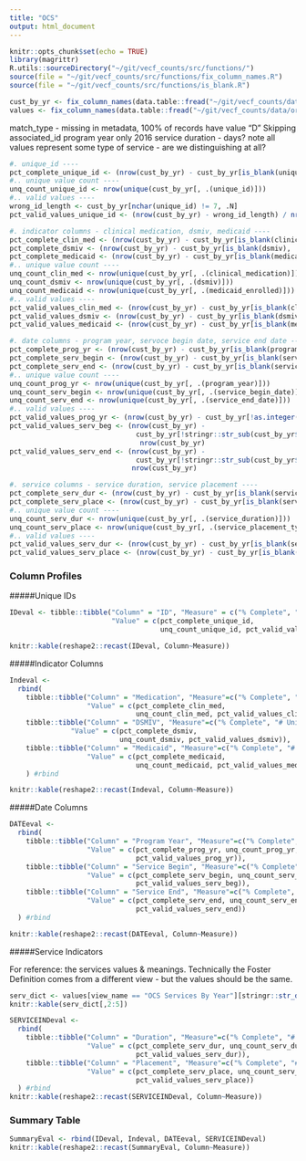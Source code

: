 ```yaml
---
title: "OCS"
output: html_document
---
```


```r
knitr::opts_chunk$set(echo = TRUE)
library(magrittr)
R.utils::sourceDirectory("~/git/vecf_counts/src/functions/")
source(file = "~/git/vecf_counts/src/functions/fix_column_names.R")
source(file = "~/git/vecf_counts/src/functions/is_blank.R")

cust_by_yr <- fix_column_names(data.table::fread("~/git/vecf_counts/data/original/q4/OCS/OCS Services By Year.csv", colClasses = "character"))
values <- fix_column_names(data.table::fread("~/git/vecf_counts/data/original/ExportedValues.csv"))
```


match_type - missing in metadata, 100% of records have value "D"
Skipping associated_id
program year only 2016 
service duration - days? 
note all values represent some type of service - are we distinguishing at all? 

```r
#. unique_id ----
pct_complete_unique_id <- (nrow(cust_by_yr) - cust_by_yr[is_blank(unique_id), .N]) / nrow(cust_by_yr)
#.. unique value count ----
unq_count_unique_id <- nrow(unique(cust_by_yr[, .(unique_id)]))
#.. valid values ----
wrong_id_length <- cust_by_yr[nchar(unique_id) != 7, .N]
pct_valid_values_unique_id <- (nrow(cust_by_yr) - wrong_id_length) / nrow(cust_by_yr)

#. indicator columns - clinical medication, dsmiv, medicaid ----
pct_complete_clin_med <- (nrow(cust_by_yr) - cust_by_yr[is_blank(clinical_medication), .N]) / nrow(cust_by_yr)
pct_complete_dsmiv <- (nrow(cust_by_yr) - cust_by_yr[is_blank(dsmiv), .N]) / nrow(cust_by_yr)
pct_complete_medicaid <- (nrow(cust_by_yr) - cust_by_yr[is_blank(medicaid_enrolled), .N]) / nrow(cust_by_yr)
#.. unique value count ----
unq_count_clin_med <- nrow(unique(cust_by_yr[, .(clinical_medication)]))
unq_count_dsmiv <- nrow(unique(cust_by_yr[, .(dsmiv)]))
unq_count_medicaid <- nrow(unique(cust_by_yr[, .(medicaid_enrolled)]))
#.. valid values ----
pct_valid_values_clin_med <- (nrow(cust_by_yr) - cust_by_yr[is_blank(clinical_medication), .N]) / nrow(cust_by_yr)
pct_valid_values_dsmiv <- (nrow(cust_by_yr) - cust_by_yr[is_blank(dsmiv), .N]) / nrow(cust_by_yr)
pct_valid_values_medicaid <- (nrow(cust_by_yr) - cust_by_yr[is_blank(medicaid_enrolled), .N]) / nrow(cust_by_yr)

#. date columns - program year, servoce begin date, service end date ----
pct_complete_prog_yr <- (nrow(cust_by_yr) - cust_by_yr[is_blank(program_year), .N]) / nrow(cust_by_yr)
pct_complete_serv_begin <- (nrow(cust_by_yr) - cust_by_yr[is_blank(service_begin_date), .N]) / nrow(cust_by_yr)
pct_complete_serv_end <- (nrow(cust_by_yr) - cust_by_yr[is_blank(service_end_date), .N]) / nrow(cust_by_yr)
#.. unique value count ----
unq_count_prog_yr <- nrow(unique(cust_by_yr[, .(program_year)]))
unq_count_serv_begin <- nrow(unique(cust_by_yr[, .(service_begin_date)]))
unq_count_serv_end <- nrow(unique(cust_by_yr[, .(service_end_date)]))
#.. valid values ----
pct_valid_values_prog_yr <- (nrow(cust_by_yr) - cust_by_yr[!as.integer(program_year) %in% 2013:2016, .N]) / nrow(cust_by_yr)
pct_valid_values_serv_beg <- (nrow(cust_by_yr) - 
                               cust_by_yr[!stringr::str_sub(cust_by_yr$service_begin_date, start = 7L, end = 10L) %in% 2013:2016, .N]) / 
                                nrow(cust_by_yr)
pct_valid_values_serv_end <- (nrow(cust_by_yr) - 
                               cust_by_yr[!stringr::str_sub(cust_by_yr$service_end_date, start = 7L, end = 10L) %in% 2013:2016, .N]) / 
                              nrow(cust_by_yr)

#. service columns - service duration, service placement ----
pct_complete_serv_dur <- (nrow(cust_by_yr) - cust_by_yr[is_blank(service_duration), .N]) / nrow(cust_by_yr)
pct_complete_serv_place <- (nrow(cust_by_yr) - cust_by_yr[is_blank(service_placement_type), .N]) / nrow(cust_by_yr)
#.. unique value count ----
unq_count_serv_dur <- nrow(unique(cust_by_yr[, .(service_duration)]))
unq_count_serv_place <- nrow(unique(cust_by_yr[, .(service_placement_type)]))
#.. valid values ----
pct_valid_values_serv_dur <- (nrow(cust_by_yr) - cust_by_yr[is_blank(service_duration), .N]) / nrow(cust_by_yr)
pct_valid_values_serv_place <- (nrow(cust_by_yr) - cust_by_yr[is_blank(service_placement_type), .N]) / nrow(cust_by_yr)


```


### Column Profiles

#####Unique IDs

```r
IDeval <- tibble::tibble("Column" = "ID", "Measure" = c("% Complete", "# Unique", "% Valid "), 
                         "Value" = c(pct_complete_unique_id, 
                                     unq_count_unique_id, pct_valid_values_unique_id))

knitr::kable(reshape2::recast(IDeval, Column~Measure))
```

#####Indicator Columns

```r

Indeval <- 
  rbind(
    tibble::tibble("Column" = "Medication", "Measure"=c("% Complete", "# Unique", "% Valid "),
                   "Value" = c(pct_complete_clin_med, 
                               unq_count_clin_med, pct_valid_values_clin_med)),
    tibble::tibble("Column" = "DSMIV", "Measure"=c("% Complete", "# Unique", "% Valid "),
               "Value" = c(pct_complete_dsmiv, 
                           unq_count_dsmiv, pct_valid_values_dsmiv)),
    tibble::tibble("Column" = "Medicaid", "Measure"=c("% Complete", "# Unique", "% Valid "),
                   "Value" = c(pct_complete_medicaid, 
                               unq_count_medicaid, pct_valid_values_medicaid))
    ) #rbind  

knitr::kable(reshape2::recast(Indeval, Column~Measure))
```

#####Date Columns

```r
DATEeval <- 
  rbind(
    tibble::tibble("Column" = "Program Year", "Measure"=c("% Complete", "# Unique", "% Valid "),
                   "Value" = c(pct_complete_prog_yr, unq_count_prog_yr, 
                               pct_valid_values_prog_yr)),
    tibble::tibble("Column" = "Service Begin", "Measure"=c("% Complete", "# Unique", "% Valid "),
                   "Value" = c(pct_complete_serv_begin, unq_count_serv_begin, 
                               pct_valid_values_serv_beg)),
    tibble::tibble("Column" = "Service End", "Measure"=c("% Complete", "# Unique", "% Valid "),
                   "Value" = c(pct_complete_serv_end, unq_count_serv_end, 
                               pct_valid_values_serv_end))
  ) #rbind

knitr::kable(reshape2::recast(DATEeval, Column~Measure))
```

#####Service Indicators

For reference: the services values & meanings. Technically the Foster Definition comes from a different view - but the values should be the same. 

```r
serv_dict <- values[view_name == "OCS Services By Year"][stringr::str_detect(column_name, "Service Placement")]
knitr::kable(serv_dict[,2:5])
```

```r

SERVICEINDeval <-
  rbind(
    tibble::tibble("Column" = "Duration", "Measure"=c("% Complete", "# Unique", "% Valid "),
                   "Value" = c(pct_complete_serv_dur, unq_count_serv_dur, 
                               pct_valid_values_serv_dur)),
    tibble::tibble("Column" = "Placement", "Measure"=c("% Complete", "# Unique", "% Valid "),
                   "Value" = c(pct_complete_serv_place, unq_count_serv_place, 
                               pct_valid_values_serv_place))
  ) #rbind
knitr::kable(reshape2::recast(SERVICEINDeval, Column~Measure))
```

### Summary Table

```R
SummaryEval <- rbind(IDeval, Indeval, DATEeval, SERVICEINDeval)
knitr::kable(reshape2::recast(SummaryEval, Column~Measure))
```










